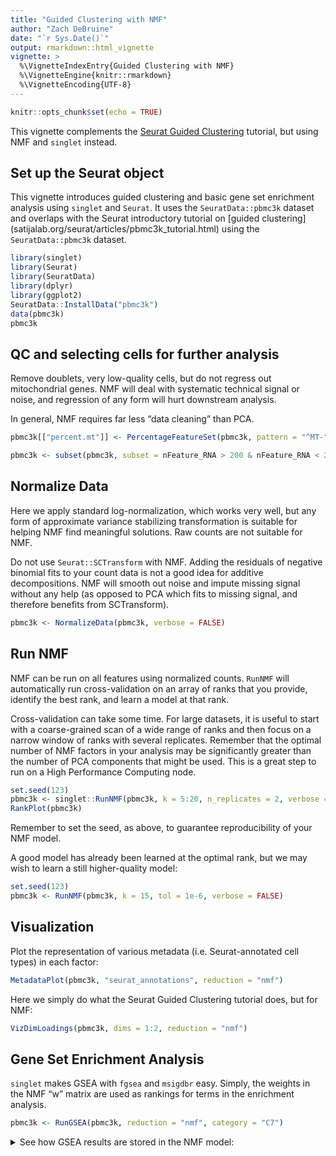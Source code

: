 ```yaml
---
title: "Guided Clustering with NMF"
author: "Zach DeBruine"
date: "`r Sys.Date()`"
output: rmarkdown::html_vignette
vignette: >
  %\VignetteIndexEntry{Guided Clustering with NMF}
  %\VignetteEngine{knitr::rmarkdown}
  %\VignetteEncoding{UTF-8}
---
```


```r
knitr::opts_chunk$set(echo = TRUE)
```

This vignette complements the [Seurat Guided Clustering](https://satijalab.org/seurat/articles/pbmc3k_tutorial.html) tutorial, but using NMF and `singlet` instead.

## Set up the Seurat object

This vignette introduces guided clustering and basic gene set enrichment analysis using `singlet` and `Seurat`. It uses the `SeuratData::pbmc3k` dataset and overlaps with the Seurat introductory tutorial on [guided clustering] (satijalab.org/seurat/articles/pbmc3k_tutorial.html) using the `SeuratData::pbmc3k` dataset.

```R
library(singlet)
library(Seurat)
library(SeuratData)
library(dplyr)
library(ggplot2)
SeuratData::InstallData("pbmc3k")
data(pbmc3k)
pbmc3k
```

## QC and selecting cells for further analysis

Remove doublets, very low-quality cells, but do not regress out mitochondrial genes. NMF will deal with systematic technical signal or noise, and regression of any form will hurt downstream analysis.

In general, NMF requires far less "data cleaning" than PCA.

```R
pbmc3k[["percent.mt"]] <- PercentageFeatureSet(pbmc3k, pattern = "^MT-")

pbmc3k <- subset(pbmc3k, subset = nFeature_RNA > 200 & nFeature_RNA < 2500 & percent.mt < 5)
```

## Normalize Data

Here we apply standard log-normalization, which works very well, but any form of approximate variance stabilizing transformation is suitable for helping NMF find meaningful solutions. Raw counts are not suitable for NMF.

Do not use `Seurat::SCTransform` with NMF.  Adding the residuals of negative binomial fits to your count data is not a good idea for additive decompositions. NMF will smooth out noise and impute missing signal without any help (as opposed to PCA which fits to missing signal, and therefore benefits from SCTransform).

```R
pbmc3k <- NormalizeData(pbmc3k, verbose = FALSE)
```

## Run NMF

NMF can be run on all features using normalized counts. `RunNMF` will automatically run cross-validation on an array of ranks that you provide, identify the best rank, and learn a model at that rank. 

Cross-validation can take some time. For large datasets, it is useful to start with a coarse-grained scan of a wide range of ranks and then focus on a narrow window of ranks with several replicates. Remember that the optimal number of NMF factors in your analysis may be significantly greater than the number of PCA components that might be used.  This is a great step to run on a High Performance Computing node.

```R
set.seed(123)
pbmc3k <- singlet::RunNMF(pbmc3k, k = 5:20, n_replicates = 2, verbose = FALSE)
RankPlot(pbmc3k)
```

Remember to set the seed, as above, to guarantee reproducibility of your NMF model.

A good model has already been learned at the optimal rank, but we may wish to learn a still higher-quality model:

```R
set.seed(123)
pbmc3k <- RunNMF(pbmc3k, k = 15, tol = 1e-6, verbose = FALSE)
```

## Visualization

Plot the representation of various metadata (i.e. Seurat-annotated cell types) in each factor:

```R
MetadataPlot(pbmc3k, "seurat_annotations", reduction = "nmf")
```

Here we simply do what the Seurat Guided Clustering tutorial does, but for NMF:

```R
VizDimLoadings(pbmc3k, dims = 1:2, reduction = "nmf")
```

## Gene Set Enrichment Analysis

`singlet` makes GSEA with `fgsea` and `msigdbr` easy. Simply, the weights in the NMF "w" matrix are used as rankings for terms in the enrichment analysis.

```R
pbmc3k <- RunGSEA(pbmc3k, reduction = "nmf", category = "C7")
```

<details>
  <summary>See how GSEA results are stored in the NMF model:</summary>
    ```r
    str(pbmc3k@reductions$nmf)
    ```
</details> 

`singlet` provides a helper function for quick exploration of GSEA results:

```R
GSEAHeatmap(pbmc3k, reduction = "nmf", max.terms.per.factor = 2)
```

## Cell Clustering

The `pbmc3k` dataset in SeuratData ships with clusters that have been determined by graph-based clustering on a PCA embedding, followed by expert annotation based on cluster marker genes.

We will determine clusters by graph-based clustering on an NMF embedding, and then compare them to those PCA-guided clusters.

```R
pbmc3k <- FindNeighbors(pbmc3k, dims = 1:ncol(pbmc3k@reductions$nmf), reduction = "nmf") %>%
  FindClusters(resolution = 0.5) %>%
  RunUMAP(reduction = "nmf", dims = 1:ncol(pbmc3k@reductions$nmf), verbose = FALSE)
```

Because NMF factors are additive signals, we can also visualize their representation on UMAP coordinates:

```R
FeaturePlot(pbmc3k, features = paste0("NMF_", 1:6))
```

Compare the composition of NMF clusters to Seurat PCA-determined clusterings:

```R
df <- data.frame(
  "nmf_clusters" = pbmc3k@meta.data$seurat_clusters,
  "pca_clusters" = pbmc3k@meta.data$seurat_annotations)

df <- df[!is.na(df$pca_clusters), ]

df <- df %>% 
  group_by(nmf_clusters) %>% 
  count(pca_clusters) %>% 
  mutate(freq = n / sum(n))

ggplot(df, aes(nmf_clusters, pca_clusters, size = freq, color = n)) + 
  geom_point() + 
  theme_bw() + 
  labs(x = "NMF cluster", 
       y = "PCA cluster", 
       size = "proportion\nof cluster", 
       color = "cells in\nNMF cluster") + 
  scale_color_viridis_c(option = "D")
```

Since there is significant correspondence between PCA- and NMF-guided clusters, we can just transfer the labels based on majority overlap:

```R
cluster_names <- df %>% 
  slice(which.max(n)) %>% 
  pull(pca_clusters)

levels(pbmc3k@meta.data$seurat_clusters) <- make.unique(as.vector(cluster_names))

DimPlot(pbmc3k, reduction = "umap", label = TRUE, group.by = "seurat_clusters", pt.size = 0.5) + NoLegend()
```

Compared to the PCA clustering (see the Seurat vignette), the NMF clustering more completely resolves NK cells and better resolves CD8 T-cells from Memory CD4 T-cells, but does not identify a small cluster of Dendritic Cells annotated in the Seurat vignette.

These results show how PCA and NMF can be used to achieve very similar results for cell clustering, while NMF models are interpretable and capture more information and thus better cluster resolution.